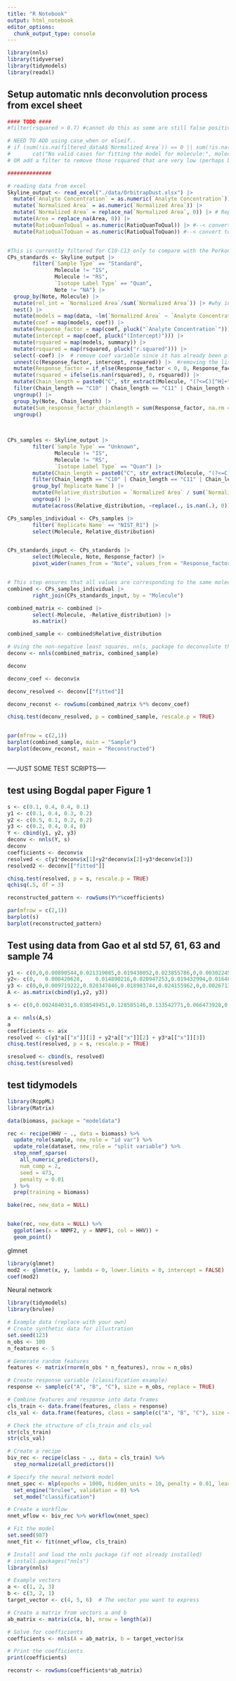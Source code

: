 ```yaml
---
title: "R Notebook"
output: html_notebook
editor_options: 
  chunk_output_type: console
---
```




```r
library(nnls)
library(tidyverse)
library(tidymodels)
library(readxl)

```



## Setup automatic nnls deconvolution process from excel sheet
```r

#### TODO ####
#filter(rsquared > 0.7) #cannot do this as some are still false positive and need to replace formula later with 0 for nnls 

# NEED TO ADD using case_when or elseif..
# if (sum(!is.na(filtered_dataA$`Normalized Area`)) == 0 || sum(!is.na(filtered_dataA$`Analyte Concentration`)) == 0) {
#       cat("No valid cases for fitting the model for molecule:", molecule_name, "\n")
# OR add a filter to remove those rsquared that are very low (perhaps below 0.7?)  

##############

# reading data from excel
Skyline_output <- read_excel("./data/OrbitrapDust.xlsx") |>
  mutate(`Analyte Concentration` = as.numeric(`Analyte Concentration`)) |> 
  mutate(`Normalized Area` = as.numeric(`Normalized Area`)) |> 
  mutate(`Normalized Area` = replace_na(`Normalized Area`, 0)) |> # Replace missing values in the Response_factor column with 0
  mutate(Area = replace_na(Area, 0)) |>
  mutate(RatioQuanToQual = as.numeric(RatioQuanToQual)) |> #--< convert to numeric #-->
  mutate(RatioQualToQuan = as.numeric(RatioQualToQuan)) #--< convert to numeric #-->


#This is currently filtered for C10-C13 only to compare with the Perkons script. Will remove later or add as an argument in function
CPs_standards <- Skyline_output |> 
        filter(`Sample Type` == "Standard",
               Molecule != "IS",
               Molecule != "RS",
               `Isotope Label Type` == "Quan",
               Note != "NA") |> 
  group_by(Note, Molecule) |>
  mutate(rel_int = `Normalized Area`/sum(`Normalized Area`)) |> #why ius it needed? Maybe can be removed
  nest() |> 
  mutate(models = map(data, ~lm(`Normalized Area` ~ `Analyte Concentration`, data = .x))) |> 
  mutate(coef = map(models, coef)) |> 
  mutate(Response_factor = map(coef, pluck("`Analyte Concentration`"))) |> 
  mutate(intercept = map(coef, pluck("(Intercept)"))) |> 
  mutate(rsquared = map(models, summary)) |> 
  mutate(rsquared = map(rsquared, pluck("r.squared"))) |>
  select(-coef) |>  # remove coef variable since it has already been plucked
  unnest(c(Response_factor, intercept, rsquared)) |>  #removing the list type for these variables
  mutate(Response_factor = if_else(Response_factor < 0, 0, Response_factor)) |> # replace negative RF with 0
  mutate(rsquared = ifelse(is.nan(rsquared), 0, rsquared)) |> 
  mutate(Chain_length = paste0("C", str_extract(Molecule, "(?<=C)[^H]+"))) |> 
  filter(Chain_length == "C10" | Chain_length == "C11" | Chain_length == "C12" | Chain_length == "C13") |> #this will be remove later or added as arg in fn
  ungroup() |> 
  group_by(Note, Chain_length) |> 
  mutate(Sum_response_factor_chainlength = sum(Response_factor, na.rm = TRUE)) |> 
  ungroup()

  
 
CPs_samples <- Skyline_output |> 
        filter(`Sample Type` == "Unknown",
               Molecule != "IS",
               Molecule != "RS",
               `Isotope Label Type` == "Quan") |> 
        mutate(Chain_length = paste0("C", str_extract(Molecule, "(?<=C)[^H]+"))) |> 
        filter(Chain_length == "C10" | Chain_length == "C11" | Chain_length == "C12" | Chain_length == "C13") |> #this will be remove later or added as arg in fn
        group_by(`Replicate Name`) |> 
        mutate(Relative_distribution = `Normalized Area` / sum(`Normalized Area`, na.rm = TRUE)) |> 
        ungroup() |> 
        mutate(across(Relative_distribution, ~replace(., is.nan(.), 0))) #replace NaN with zero

CPs_samples_individual <- CPs_samples |> 
        filter(`Replicate Name` == "NIST_R1") |> 
        select(Molecule, Relative_distribution)


CPs_standards_input <- CPs_standards |> 
        select(Molecule, Note, Response_factor) |> 
        pivot_wider(names_from = "Note", values_from = "Response_factor")


# This step ensures that all values are corresponding to the same molecule for std and sample        
combined <- CPs_samples_individual |> 
        right_join(CPs_standards_input, by = "Molecule")

combined_matrix <- combined |> 
        select(-Molecule, -Relative_distribution) |> 
        as.matrix()

combined_sample <- combined$Relative_distribution

# Using the non-negative least squares, nnls, package to deconvolute the distribution
deconv <- nnls(combined_matrix, combined_sample)

deconv

deconv_coef <- deconv$x

deconv_resolved <- deconv[["fitted"]]

deconv_reconst <- rowSums(combined_matrix %*% deconv_coef)

chisq.test(deconv_resolved, p = combined_sample, rescale.p = TRUE)


par(mfrow = c(2,1))
barplot(combined_sample, main = "Sample")
barplot(deconv_reconst, main = "Reconstructed")



```



----JUST SOME TEST SCRIPTS-----


## test using Bogdal paper Figure 1
```r

s <- c(0.1, 0.4, 0.4, 0.1)
y1 <- c(0.1, 0.4, 0.3, 0.2)
y2 <- c(0.5, 0.1, 0.2, 0.2)
y3 <- c(0.2, 0.4, 0.4, 0)
Y <- cbind(y1, y2, y3)
deconv <- nnls(Y, s)
deconv
coefficients <- deconv$x
resolved <- c(y1*deconv$x[1]+y2*deconv$x[2]+y3*deconv$x[3])
resolved2 <- deconv[["fitted"]]

chisq.test(resolved, p = s, rescale.p = TRUE)
qchisq(.5, df = 3)

reconstructed_pattern <- rowSums(Y%*%coefficients)

par(mfrow = c(2,1))
barplot(s)
barplot(reconstructed_pattern)


```


## Test using data from Gao et al std 57, 61, 63 and sample 74

```r
y1 <- c(0,0,0.00890544,0.021319085,0.019430052,0.023855786,0,0.003022453,0.064173143,0.143404577,0.087543178,0.028875216,0,0.003562176,0.048197323,0.146265112,0.13800734,0.04015544,0,0.007016408,0.022398532,0.074805699,0.096556563,0.022506477)
y2<- c(0,	0.000420628,	0.014890216,0.020947253,0.019432994,0.016488601,0,0.015394969,0.091192059,0.125094641,0.070665433,0.022798015,0,0.014385463,0.083789013,0.143097501,0.103053756,0.028182048,0.001009506,0.012450576,0.041389754,0.081854126,0.07596534,0.017498107)
y3 <- c(0,0,0.009719222,0.020347846,0.018983744,0.024155962,0,0.002671365,0.05632602,0.137944754,0.08821189,0.029726043,0,0.001648289,0.039047403,0.140729794,0.139365693,0.045413209,0.007332045,0,0.017051267,0.071331136,0.106172559,0.043821757)
A <- as.matrix(cbind(y1,y2, y3))

s <- c(0,0.002484031,0.038549451,0.128585146,0.133542771,0.066473928,0,0.00241619,0.024986432,0.101563478,0.147058824,0.072579635,0.000741035,0.005437732,0.01244103,0.027548741,0.041403999,0.023180812,0.003846074,0.011256419,0.031332192,0.043131341,0.047916754,0.033523984)

a <- nnls(A,s)
a
coefficients <- a$x
resolved <- c(y1*a[["x"]][1] + y2*a[["x"]][2] + y3*a[["x"]][3])
chisq.test(resolved, p = s, rescale.p = TRUE)

sresolved <- cbind(s, resolved)
chisq.test(sresolved)

```


## test tidymodels 
```r
library(RcppML)
library(Matrix)

data(biomass, package = "modeldata")

rec <- recipe(HHV ~ ., data = biomass) %>%
  update_role(sample, new_role = "id var") %>%
  update_role(dataset, new_role = "split variable") %>%
  step_nnmf_sparse(
    all_numeric_predictors(),
    num_comp = 2,
    seed = 473,
    penalty = 0.01
  ) %>%
  prep(training = biomass)

bake(rec, new_data = NULL)


bake(rec, new_data = NULL) %>%
  ggplot(aes(x = NNMF2, y = NNMF1, col = HHV)) +
  geom_point()


```


glmnet
```r

library(glmnet)
mod2 <- glmnet(x, y, lambda = 0, lower.limits = 0, intercept = FALSE)
coef(mod2)

```


Neural network
```r

library(tidymodels)
library(brulee)

# Example data (replace with your own)
# Create synthetic data for illustration
set.seed(123)
n_obs <- 100
n_features <- 5

# Generate random features
features <- matrix(rnorm(n_obs * n_features), nrow = n_obs)

# Create response variable (classification example)
response <- sample(c("A", "B", "C"), size = n_obs, replace = TRUE)

# Combine features and response into data frames
cls_train <- data.frame(features, class = response)
cls_val <- data.frame(features, class = sample(c("A", "B", "C"), size = n_obs, replace = TRUE))

# Check the structure of cls_train and cls_val
str(cls_train)
str(cls_val)

# Create a recipe
biv_rec <- recipe(class ~ ., data = cls_train) %>%
  step_normalize(all_predictors())

# Specify the neural network model
nnet_spec <- mlp(epochs = 1000, hidden_units = 10, penalty = 0.01, learn_rate = 0.1) %>%
  set_engine("brulee", validation = 0) %>%
  set_mode("classification")

# Create a workflow
nnet_wflow <- biv_rec %>% workflow(nnet_spec)

# Fit the model
set.seed(987)
nnet_fit <- fit(nnet_wflow, cls_train)


```




```r
# Install and load the nnls package (if not already installed)
# install.packages("nnls")
library(nnls)

# Example vectors
a <- c(1, 2, 3)
b <- c(3, 2, 1)
target_vector <- c(4, 5, 6)  # The vector you want to express

# Create a matrix from vectors a and b
ab_matrix <- matrix(c(a, b), nrow = length(a))

# Solve for coefficients
coefficients <- nnls(A = ab_matrix, b = target_vector)$x

# Print the coefficients
print(coefficients)

reconstr <- rowSums(coefficients*ab_matrix)



```


